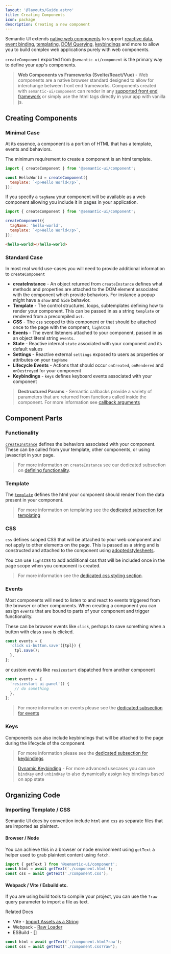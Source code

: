 ```yaml
---
layout: '@layouts/Guide.astro'
title: Creating Components
icon: package
description: Creating a new component
---
```


Semantic UI extends [native web components](https://developer.mozilla.org/en-US/docs/Web/API/Web_components) to support [reactive data](/components/reactivity), [event binding](/components/events), [templating](/components/rendering), [DOM Querying](/components/dom), [keybindings](/components/keys) and more to allow you to build complex web applications purely with web components.

`createComponent` exported from `@semantic-ui/component` is the primary way to define your app's components.

> **Web Components vs Frameworks (Svelte/React/Vue)** - Web components are a native browser standard designed to allow for interchange between front end frameworks. Components created with `semantic-ui/component` can render in any [supported front end framework](framework-integration) or simply use the html tags directly in your app with vanilla js.

## Creating Components

### Minimal Case

At its essence, a component is a portion of HTML that has a template, events and behaviors.

The minimum requirement to create a component is an html template.

```javascript
import { createComponent } from '@semantic-ui/component';

const HelloWorld = createComponent({
  template: `<p>Hello World</p>`,
});
```

If you specify a `tagName` your component will be available as a web component allowing you include it in pages in your application.
```javascript
import { createComponent } from '@semantic-ui/component';

createComponent({
  tagName: 'hello-world',
  template: `<p>Hello World</p>`,
});
```

```html
<hello-world></hello-world>
```

### Standard Case

In most real world use-cases you will need to provide additional information to `createComponent`

* **createInstance** - An object returned from `createInstance` defines what methods and properties are attached to the DOM element associated with the component which provide behaviors. For instance a popup might have a `show` and `hide` behavior.
* **Template** - The control structures, loops, subtemplates defining how to render your component. This can be passed in as a string `template` or rendered from a precompiled `ast`.
* **CSS** - The `css` scoped to this component or that should be attached once to the page with the compnent, `lightCSS`
* **Events** - The event listeners attached to your component, passed in as an object literal string `events`.
* **State** - Reactive internal `state` associated with your component and its default values
* **Settings** - Reactive external `settings` exposed to users as properties or attributes on your `tagName`
* **Lifecycle Events** - Actions that should occur `onCreated`, `onRendered` and `onDestroyed` for your component
* **Keybindings** - `keys` defines keyboard events associated with your component

> **Destructured Params** - Semantic callbacks provide a variety of parameters that are returned from functions called inside the component. For more information see [callback arguments](/components/lifecycle#callback-arguments)


## Component Parts


### Functionality

[`createInstance`](/components/instances) defines the behaviors associated with your component. These can be called from your template, other components, or using javascript in your page.

> For more information on `createInstance` see our dedicated subsection on [defining functionality](/components/instances).


### Template

The [`template`](/components/rendering) defines the html your component should render from the data present in your component.

> For more information on templating see the [dedicated subsection for templating](/components/rendering)

### CSS

`css` defines scoped CSS that will be attached to your web component and not apply to other elements on the page. This is passed as a string and is constructed and attached to the component using [adoptedstylesheets](https://developer.mozilla.org/en-US/docs/Web/API/Document/adoptedStyleSheets).

You can use `lightCSS` to add addiitional css that will be included once in the page scope when you component is created.

> For more information see the [dedicated css styling section](/components/styling).



### Events

Most components will need to listen to and react to events triggered from the browser or other components. When creating a component you can assign `events` that are bound to parts of your component and trigger functionality.


These can be browser events like `click`, perhaps to save something when a button with class `save` is clicked.

```javascript
const events = {
  'click ui-button.save'({tpl}) {
    tpl.save();
  },
};
```

or custom events like `resizestart` dispatched from another component
```javascript
const events = {
  'resizestart ui-panel'() {
    // do something
  },
};
```

> For more information on events please see the [dedicated subsection for events](/components/events)

### Keys

Components can also include keybindings that will be attached to the page during the lifecycle of the component.

> For more information please see the [dedicated subsection for keybindings](/components/keys)


> [Dynamic Keybinding](/components/keys#dynamic-keybinding) - For more advanced usecases you can use `bindKey` and `unbindKey` to also dynamically assign key bindings based on app state

## Organizing Code

### Importing Template / CSS

Semantic UI docs by convention include `html` and `css` as separate files that are imported as plaintext.

#### Browser / Node
You can achieve this in a browser or node environment using `getText` a helper used to grab plaintext content using `fetch`.

```javascript
import { getText } from '@semantic-ui/component';
const html = await getText('./component.html');
const css = await getText('./component.css');
```

#### Webpack / Vite / Esbuild etc.

If you are using build tools to compile your project, you can use the `?raw` query parameter to import a file as text.

Related Docs
* Vite - [Import Assets as a String](https://vitejs.dev/guide/assets#importing-asset-as-string)
* Webpack - [Raw Loader](https://v4.webpack.js.org/loaders/raw-loader/)
* ESBuild - []

```javascript
const html = await getText('./component.html?raw');
const css = await getText('./component.css?raw');
```



